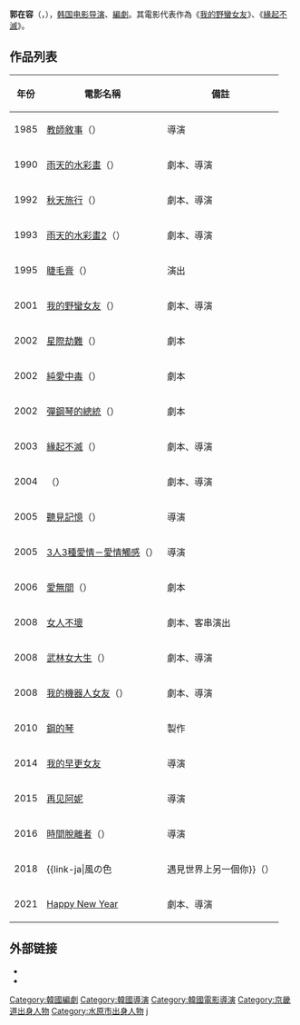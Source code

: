 {{blpunsourced|time=2016-04-08T17:44:17+00:00}}
{{藝人
|姓名 = 郭在容
|類型 = 導演
|圖片 = Kwak Jae-yong.2011.jpg
|圖片簡介 =
|本名 =
|外文名 = 곽재용
|外文 = ko
|羅馬拼音 =
|英文名 =
|暱稱 =
|其他藝名 =
|國籍 = {{KOR}}
|出生日期 = {{Birth date and age|1959|5|22}}
|出生地點 = {{KOR}}[[京畿道|京畿道]][[水原市|水原市]]
|逝世日期 =
|逝世地點 =
|職業 = [[導演|導演]]、[[編劇|編劇]]
|語言 = [[韓語|韓語]]
|教育程度 = [[慶熙大學|慶熙大學]]物理系學士
|宗教信仰 =
|配偶 = 
|兒女 =
|出道作 =
|出道日期 = 1989年
|代表作 =
|活躍年代 =
|經紀公司 =
|網站 =
|獎項 =
|IMDb =
}}
{{Infobox Korean name
| hangul = 곽재용
| hanja = {{linktext|郭|在|容|}}
| rr = Gwak Jae-yong
| mr = Kwak Chaeyong
}}
'''郭在容'''（{{lang-ko|곽재용}}，{{bd|1959年|5月22日}}），[[韩国|韩国]][[电影导演|电影导演]]、[[編劇|編劇]]。其電影代表作為《[[我的野蠻女友|我的野蠻女友]]》、《[[緣起不滅|緣起不滅]]》。

== 作品列表 ==
{|class="wikitable" width="65%"
|-
!'''年份'''!!'''電影名稱'''!!'''備註'''
|-
|1985 || [[教師敘事|教師敘事]]（{{lang|ko|선생님 그리기}}） || 導演
|-
|1990 || [[雨天的水彩畫|雨天的水彩畫]]（{{lang|ko|비 오는 날 수채화}}） || 劇本、導演
|-
|1992 || [[秋天旅行|秋天旅行]]（{{lang|ko|가을 여행}}） || 劇本、導演
|-
|1993 || [[雨天的水彩畫2|雨天的水彩畫2]]（{{lang|ko|비 오는 날 수채화 2 - 느티나무 언덕}}） || 劇本、導演
|-
|1995 || [[睫毛膏_(電影)|睫毛膏]]（{{lang|ko|마스카라}}） || 演出
|-
|2001 || [[我的野蠻女友|我的野蠻女友]]（{{lang|ko|엽기적인 그녀}}） || 劇本、導演
|-
|2002 || [[星際劫難|星際劫難]]（{{lang|en|Ark}}） || 劇本
|-
|2002 || [[純愛中毒|純愛中毒]]（{{lang|ko|중독}}） || 劇本
|-
|2002 || [[彈鋼琴的總統|彈鋼琴的總統]]（{{lang|ko|피아노 치는 대통령}}） || 劇本
|-
|2003 || [[緣起不滅|緣起不滅]]（{{lang|ko|클래식}}） || 劇本、導演
|-
|2004 || {{link-en|野蛮师姐|Windstruck|-{zh-hans:野蛮师姐;zh-hant:野蠻師姐;zh-tw:野蠻師姐}-}}（{{lang|ko|내 여자친구를 소개합니다}}） || 劇本、導演
|-
|2005 || [[聽見記憶|聽見記憶]]（{{lang|ko|기억이 들린다}}） || 導演
|-
|2005 || [[3人3種愛情－愛情觸感|3人3種愛情－愛情觸感]]（{{lang|ko|3인3색 러브 스토리 - 사랑 즐감}}） || 導演
|-
|2006 || [[愛無間|愛無間]]（{{lang|ko|데이지}}） || 劇本
|-
|2008 || [[女人不壞|女人不壞]] || 劇本、客串演出
|-
|2008 || [[武林女大生|武林女大生]]（{{lang|ko|무림여대생}}） || 劇本、導演
|-
|2008 || [[我的機器人女友|我的機器人女友]]（{{lang|ja|僕の彼女はサイボーグ}}） || 劇本、導演
|-
|2010 || [[鋼的琴|鋼的琴]] || 製作
|-
|2014 || [[我的早更女友|我的早更女友]] || 導演
|-
|2015 || [[再见阿妮|再见阿妮]] || 導演
|-
|2016 || [[時間脫離者|時間脫離者]]（{{lang|ko|시간이탈자}}） || 導演
|-
|2018 || {{link-ja|風の色||遇見世界上另一個你}}（{{lang|ja|風の色}}） || 劇本、導演
|-
|2021 || [[Happy_New_Year_(韓國電影)|Happy New Year]] || 劇本、導演
|}

== 外部链接 ==
* {{imdb name|1030706}}
* {{hancinema person|kwak_Jae-Yong}}

{{黃金攝影獎導演獎}}
{{Authority control}}
{{DEFAULTSORT:kwak jaeyong}}
[[Category:韓國編劇|Category:韓國編劇]]
[[Category:韓國導演|Category:韓國導演]]
[[Category:韓國電影導演|Category:韓國電影導演]]
[[Category:京畿道出身人物|Category:京畿道出身人物]]
[[Category:水原市出身人物|Category:水原市出身人物]]
[[Category:郭姓|j]]
